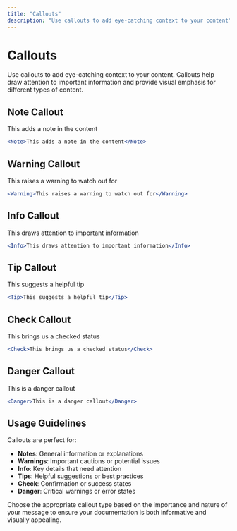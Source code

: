 ```yaml
---
title: "Callouts"
description: "Use callouts to add eye-catching context to your content"
---
```


# Callouts

Use callouts to add eye-catching context to your content. Callouts help draw attention to important information and provide visual emphasis for different types of content.

## Note Callout

<Note>This adds a note in the content</Note>

```jsx
<Note>This adds a note in the content</Note>
```

## Warning Callout

<Warning>This raises a warning to watch out for</Warning>

```jsx
<Warning>This raises a warning to watch out for</Warning>
```

## Info Callout

<Info>This draws attention to important information</Info>

```jsx
<Info>This draws attention to important information</Info>
```

## Tip Callout

<Tip>This suggests a helpful tip</Tip>

```jsx
<Tip>This suggests a helpful tip</Tip>
```

## Check Callout

<Check>This brings us a checked status</Check>

```jsx
<Check>This brings us a checked status</Check>
```

## Danger Callout

<Danger>This is a danger callout</Danger>

```jsx
<Danger>This is a danger callout</Danger>
```

## Usage Guidelines

Callouts are perfect for:
- **Notes**: General information or explanations
- **Warnings**: Important cautions or potential issues
- **Info**: Key details that need attention
- **Tips**: Helpful suggestions or best practices
- **Check**: Confirmation or success states
- **Danger**: Critical warnings or error states

Choose the appropriate callout type based on the importance and nature of your message to ensure your documentation is both informative and visually appealing. 